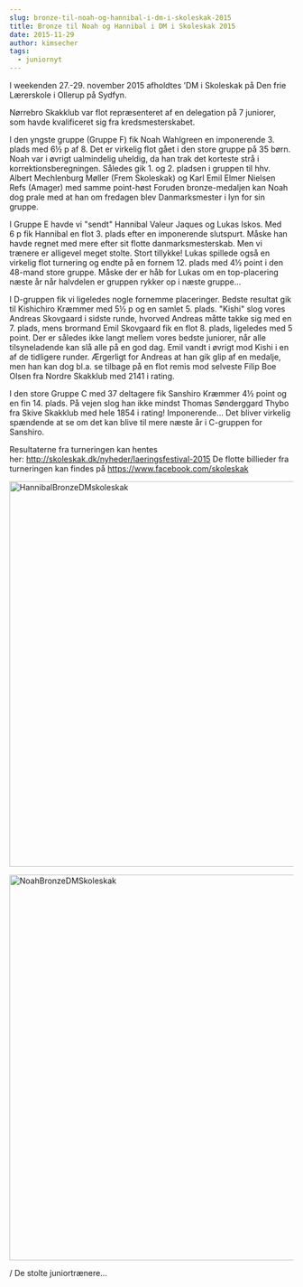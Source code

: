 ```yaml
---
slug: bronze-til-noah-og-hannibal-i-dm-i-skoleskak-2015
title: Bronze til Noah og Hannibal i DM i Skoleskak 2015
date: 2015-11-29
author: kimsecher
tags:
  - juniornyt
---
```

I weekenden 27.-29. november 2015 afholdtes ’DM i Skoleskak på Den frie Lærerskole i Ollerup på Sydfyn.

Nørrebro Skakklub var flot repræsenteret af en delegation på 7 juniorer, som havde kvalificeret sig fra kredsmesterskabet.

I den yngste gruppe (Gruppe F) fik Noah Wahlgreen en imponerende 3. plads med 6½ p af 8. Det er virkelig flot gået i den store gruppe på 35 børn.
Noah var i øvrigt ualmindelig uheldig, da han trak det korteste strå i korrektionsberegningen.
Således gik 1. og 2. pladsen i gruppen til hhv. Albert Mechlenburg Møller (Frem Skoleskak) og Karl Emil Elmer Nielsen Refs (Amager) med samme point-høst
Foruden bronze-medaljen kan Noah dog prale med at han om fredagen blev Danmarksmester i lyn for sin gruppe.

I Gruppe E havde vi "sendt" Hannibal Valeur Jaques og Lukas Iskos. Med 6 p fik Hannibal en flot 3. plads efter en imponerende slutspurt. Måske han havde regnet med mere efter sit flotte danmarksmesterskab. Men vi trænere er alligevel meget stolte. Stort tillykke!
Lukas spillede også en virkelig flot turnering og endte på en fornem 12. plads med 4½ point i den 48-mand store gruppe.
Måske der er håb for Lukas om en top-placering næste år når halvdelen er gruppen rykker op i næste gruppe...

I D-gruppen fik vi ligeledes nogle fornemme placeringer. Bedste resultat gik til Kishichiro Kræmmer med 5½ p og en samlet 5. plads.
"Kishi" slog vores Andreas Skovgaard i sidste runde, hvorved Andreas måtte takke sig med en 7. plads, mens brormand Emil Skovgaard fik en flot 8. plads, ligeledes med 5 point.
Der er således ikke langt mellem vores bedste juniorer, når alle tilsyneladende kan slå alle på en god dag. Emil vandt i øvrigt mod Kishi i en af de tidligere runder.
Ærgerligt for Andreas at han gik glip af en medalje, men han kan dog bl.a. se tilbage på en flot remis mod selveste Filip Boe Olsen fra Nordre Skakklub med 2141 i rating.

I den store Gruppe C med 37 deltagere fik Sanshiro Kræmmer 4½ point og en fin 14. plads.
På vejen slog han ikke mindst Thomas Sønderggard Thybo fra Skive Skakklub med hele 1854 i rating! Imponerende...
Det bliver virkelig spændende at se om det kan blive til mere næste år i C-gruppen for Sanshiro.

Resultaterne fra turneringen kan hentes her: <a href="http://skoleskak.dk/nyheder/laeringsfestival-2015">http://skoleskak.dk/nyheder/laeringsfestival-2015</a>
De flotte billieder fra turneringen kan findes på <a href="https://www.facebook.com/skoleskak">https://www.facebook.com/skoleskak</a>

<a href="https://nbskak.dk/wp-content/uploads/2015/11/HannibalDMskoleskak.jpg"><img className="alignnone size-large wp-image-2156" src="https://nbskak.dk/wp-content/uploads/2015/11/HannibalDMskoleskak-1024x683.jpg" alt="HannibalBronzeDMskoleskak" width="1024" height="683" /></a>

<a href="https://nbskak.dk/wp-content/uploads/2015/11/NoahDMSkoleskak.jpg"><img className="alignnone size-large wp-image-2155" src="https://nbskak.dk/wp-content/uploads/2015/11/NoahDMSkoleskak-1024x683.jpg" alt="NoahBronzeDMSkoleskak" width="1024" height="683" /></a>

/ De stolte juniortrænere...
